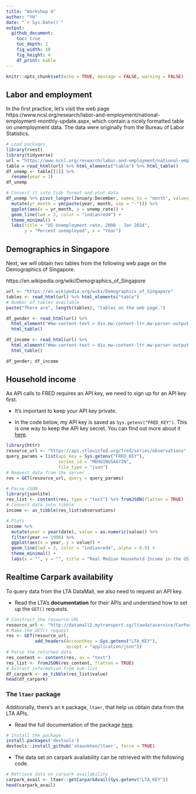 ```yaml
---
title: "Workshop 4"
author: "YH"
date: "`r Sys.Date()`"
output: 
  github_document:
    toc: true
    toc_depth: 2
    fig_width: 10
    fig_height: 4
    df_print: kable
---
```


```r
knitr::opts_chunk$set(echo = TRUE, message = FALSE, warning = FALSE)
```

## Labor and employment

In the first practice, let's visit the web page https://www.ncsl.org/research/labor-and-employment/national-employment-monthly-update.aspx, which contain a nicely formatted table on unemployment data. The data were originally from the Bureau of Labor Statistics.

```r
# Load packages
library(rvest)
library(tidyverse)
url = "https://www.ncsl.org/research/labor-and-employment/national-employment-monthly-update.aspx"
table = read_html(url) %>% html_elements("table") %>% html_table()
df_unemp <- table[[1]] %>%
  rename(year = 1)
df_unemp

# Convert it into tidy format and plot data
df_unemp %>% pivot_longer(January:December, names_to = "month", values_to = "unemp_rate") %>%
  mutate(yr_month = ym(paste(year, month, sep = "-"))) %>%
  ggplot(aes(x = yr_month, y = unemp_rate)) +
  geom_line(lwd = 2, color = "indianred4") +
  theme_minimal() +
  labs(title = "US Unemployment rate, 2008 - Jan 2024",
       y = "Percent unemployed", x = "Year")
```

## Demographics in Singapore

Next, we will obtain two tables from the following web page on the Demographics of Singapore.

https://en.wikipedia.org/wiki/Demographics_of_Singapore

```r
url <- "https://en.wikipedia.org/wiki/Demographics_of_Singapore"
tables <- read_html(url) %>% html_elements("table")
# Number of tables available
paste("There are", length(tables), "tables on the web page.")

df_gender <- read_html(url) %>% 
  html_element("#mw-content-text > div.mw-content-ltr.mw-parser-output > table:nth-child(53)") %>%
  html_table()

df_income <- read_html(url) %>% 
  html_element("#mw-content-text > div.mw-content-ltr.mw-parser-output > table:nth-child(126)") %>%
  html_table()

df_gender; df_income
```

## Household income

As API calls to FRED requires an API key, we need to sign up for an API key first.

+ It's important to keep your API key private.

+ In the code below, my API key is saved as `Sys.getenv("FRED_KEY")`. This is one way to keep the API key secret. You can find out more about it [here](https://daattali.gitbooks.io/stat545-ubc-github-io/content/bit003_api-key-env-var.html).

```r
library(httr)
resource_url <- "https://api.stlouisfed.org/fred/series/observations"
query_params = list(api_key = Sys.getenv("FRED_KEY"),
                    series_id = "MEHOINUSA672N",
                    file_type = "json")
# Request data from the server
res = GET(resource_url, query = query_params)

# Parse JSON
library(jsonlite)
res_list <- content(res, type = "text") %>% fromJSON(flatten = TRUE)
# Convert data into tibble
income <- as_tibble(res_list$observations)

# Plots
income %>%
  mutate(year = year(date), value = as.numeric(value)) %>%
  filter(year >= 1990) %>%
  ggplot(aes(x = year, y = value)) +
  geom_line(lwd = 2, color = "indianred4", alpha = 0.9) +
  theme_minimal() +
  labs(x = "", y = "", title = "Real Median Household Income in the US, 1990 to present")
```

## Realtime Carpark availability

To query data from the LTA DataMall, we also need to request an API key.

+ Read the LTA's **documentation** for their APIs and understand how to set up the `GET()` requests.

```r
# Construct the resource URL
resource_url <- "http://datamall2.mytransport.sg/ltaodataservice/CarParkAvailabilityv2"
# Make the GET() request
res <- GET(resource_url, 
           add_headers(AccountKey = Sys.getenv("LTA_KEY"),
                       accept = "application/json"))
# Parse the returned data
res_content <- content(res, as = "text")
res_list <- fromJSON(res_content, flatten = TRUE)
# Extract information from sub-list
df_carpark <- as_tibble(res_list$value)
head(df_carpark)
```

### The `ltaer` package

Additionally, there's an `R` package, `ltaer`, that help us obtain data from the LTA APIs.

+ Read the full documentation of the package [here](https://shaunkhoo.github.io/ltaer/index.html).

```r
# Install the package
install.packages('devtools')
devtools::install_github('shaunkhoo/ltaer', force = TRUE)
```

+ The data set on carpark availability can be retrieved with the following code.

```r
# Retrieve data on carpark availability
carpark_avail <- ltaer::getCarparkAvail(Sys.getenv("LTA_KEY"))
head(carpark_avail)
```







